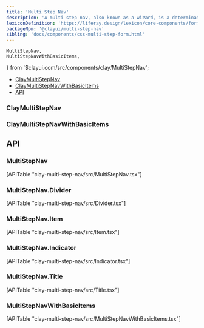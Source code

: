 ```yaml
---
title: 'Multi Step Nav'
description: 'A multi step nav, also known as a wizard, is a determinate progress bar used in long processes that divides the main task into subtasks. The wizard lets the user quickly identify their current progress in completing the task and navigate forwards and backwards between steps if needed.'
lexiconDefinition: 'https://liferay.design/lexicon/core-components/forms/multi-step-form/'
packageNpm: '@clayui/multi-step-nav'
sibling: 'docs/components/css-multi-step-form.html'
---
```


	MultiStepNav,
	MultiStepNavWithBasicItems,
} from '$clayui.com/src/components/clay/MultiStepNav';

<div class="nav-toc-absolute">
<div class="nav-toc">

-   [ClayMultiStepNav](#claymultistepnav)
-   [ClayMultiStepNavWithBasicItems](#claymultistepnavwithbasicitems)
-   [API](#api)

</div>
</div>

### ClayMultiStepNav

<MultiStepNav />

### ClayMultiStepNavWithBasicItems

<MultiStepNavWithBasicItems />

## API

### MultiStepNav

<div>[APITable "clay-multi-step-nav/src/MultiStepNav.tsx"]</div>

### MultiStepNav.Divider

<div>[APITable "clay-multi-step-nav/src/Divider.tsx"]</div>

### MultiStepNav.Item

<div>[APITable "clay-multi-step-nav/src/Item.tsx"]</div>

### MultiStepNav.Indicator

<div>[APITable "clay-multi-step-nav/src/Indicator.tsx"]</div>

### MultiStepNav.Title

<div>[APITable "clay-multi-step-nav/src/Title.tsx"]</div>

### MultiStepNavWithBasicItems

<div>[APITable "clay-multi-step-nav/src/MultiStepNavWithBasicItems.tsx"]</div>
